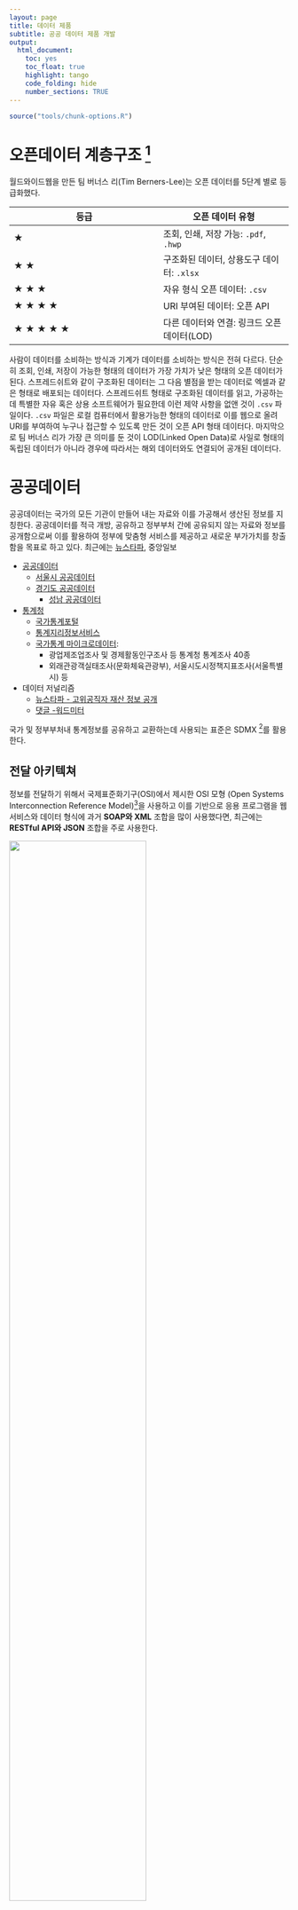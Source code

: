 ```yaml
---
layout: page
title: 데이터 제품
subtitle: 공공 데이터 제품 개발
output:
  html_document: 
    toc: yes
    toc_float: true
    highlight: tango
    code_folding: hide
    number_sections: TRUE
---
```

 
``` r
source("tools/chunk-options.R")
```

# 오픈데이터 계층구조 [^data-journalism]

[^data-journalism]: [함형건, "데이터 분석과 저널리즘 빅데이터 시대, 저널리스트를 위한 데이터 분석 기법", 컴원미디어, 2015년 01월 30일 출간](http://www.kyobobook.co.kr/product/detailViewKor.laf?mallGb=KOR&ejkGb=KOR&barcode=9788992475716)

월드와이드웹을 만든 팀 버너스 리(Tim Berners-Lee)는 오픈 데이터를 5단계 별로 등급화했다.

|            등급                             |          오픈 데이터 유형             |
|---------------------------------------------|---------------------------------------|
| &#9733;                                     | 조회, 인쇄, 저장 가능: `.pdf`, `.hwp` |
| &#9733; &#9733;                             | 구조화된 데이터, 상용도구 데이터: `.xlsx` |
| &#9733; &#9733; &#9733;                     | 자유 형식 오픈 데이터: `.csv`         |
| &#9733; &#9733; &#9733; &#9733;             | URI 부여된 데이터: 오픈 API           |
| &#9733; &#9733; &#9733; &#9733; &#9733;     | 다른 데이터와 연결: 링크드 오픈 데이터(LOD)|

사람이 데이터를 소비하는 방식과 기계가 데이터를 소비하는 방식은 전혀 다르다.
단순히 조회, 인쇄, 저장이 가능한 형태의 데이터가 가장 가치가 낮은 형태의 오픈 데이터가 된다.
스프레드쉬트와 같이 구조화된 데이터는 그 다음 별점을 받는 데이터로 엑셀과 같은 형태로 배포되는 데이터다.
스프레드쉬트 형태로 구조화된 데이터를 읽고, 가공하는데 특별한 자유 혹은 상용 소프트웨어가 필요한데 
이런 제약 사항을 없앤 것이 `.csv` 파일이다. `.csv` 파일은 로컬 컴퓨터에서 활용가능한 형태의 데이터로
이를 웹으로 올려 URI를 부여하여 누구나 접근할 수 있도록 만든 것이 오픈 API 형태 데이터다.
마지막으로 팀 버너스 리가 가장 큰 의미를 둔 것이 LOD(Linked Open Data)로 사일로 형태의 독립된 데이터가 아니라 
경우에 따라서는 해외 데이터와도 연결되어 공개된 데이터다.

# 공공데이터 {#open-data}

공공데이터는 국가의 모든 기관이 만들어 내는 자료와 이를 가공해서 생산된 정보를 지칭한다. 
공공데이터를 적극 개방, 공유하고 정부부처 간에 공유되지 않는 자료와 정보를 공개함으로써 이를 활용하여 정부에 맞춤형 서비스를 제공하고 새로운 부가가치를 창출함을 
목표로 하고 있다. 최근에는 [뉴스타파](https://newstapa.org/), 중앙일보 


- [공공데이터](https://www.data.go.kr/)
    + [서울시 공공데이터](http://data.seoul.go.kr/)
    + [경기도 공공데이터](http://data.gg.go.kr/)
        - [성남 공공데이터](http://data.seongnam.go.kr/main.do) 
- [통계청](http://kostat.go.kr/)
    + [국가통계포털](http://kosis.kr/)    
    + [통계지리정보서비스](http://sgis.kostat.go.kr/)
    + [국가통계 마이크로데이터](http://mdis.kostat.go.kr): 
        - 광업제조업조사 및 경제활동인구조사 등 통계청 통계조사 40종
        - 외래관광객실태조사(문화체육관광부), 서울시도시정책지표조사(서울특별시) 등
- 데이터 저널리즘
    + [뉴스타파 - 고위공직자 재산 정보 공개](http://jaesan.newstapa.org/#data)
    + [댓글 -워드미터](http://wordmeter.net)

국가 및 정부부처내 통계정보를 공유하고 교환하는데 사용되는 표준은 SDMX [^sdmx]를 활용한다.

[^sdmx]: [Statistical Data and Metadata eXchange](https://sdmx.org/)


## 전달 아키텍쳐 {#restful-architecture-open-data}

정보를 전달하기 위해서 국제표준화기구(OSI)에서 제시한 OSI 모형 (Open Systems Interconnection Reference Model)[^1]을 사용하고 이를 기반으로 응용 프로그램을 웹서비스와 데이터 형식에 과거 **SOAP와 XML** 조합을 많이 사용했다면, 최근에는 **RESTful API와 JSON** 조합을 주로 사용한다. 

<img src="fig/data-product-api.png" width="70%" />


[^1]: [OSI 모형](https://ko.wikipedia.org/wiki/OSI_모형)


## 공공데이터 추출 {#extract-open-data} 

공공데이터는 다양한 제공방식으로 제공되지만 크게 파일 형식으로 다운로드 받는 방식과 웹서비스 형식으로 전달되는 두가지 방식이 존재한다.

> #### 공공데이터 제공 방식 {.callout}
> 
> - 파일: 엑셀, CSV
> - API: JSON+RESTful, XML+SOAP












